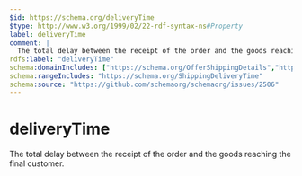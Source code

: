 ```yaml
---
$id: https://schema.org/deliveryTime
$type: http://www.w3.org/1999/02/22-rdf-syntax-ns#Property
label: deliveryTime
comment: |
  The total delay between the receipt of the order and the goods reaching the final customer.
rdfs:label: "deliveryTime"
schema:domainIncludes: ["https://schema.org/OfferShippingDetails","https://schema.org/DeliveryTimeSettings"]
schema:rangeIncludes: "https://schema.org/ShippingDeliveryTime"
schema:source: "https://github.com/schemaorg/schemaorg/issues/2506"
---
```


# deliveryTime

The total delay between the receipt of the order and the goods reaching the final customer.

